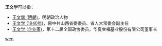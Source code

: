 '''王文学'''可以指：
* [[王文學_(明朝)|王文學 (明朝)]]，明朝政治人物
* [[王文学_(1940年)|王文学 (1940年)]]，原中共山西省委委员、省人大常委会副主任
* [[王文学_(企业家)|王文学 (企业家)]]，第十二届全国政协委员，华夏幸福基业股份有限公司董事长

{{disambig}}

[[Category:三字王姓人名消歧义|wen]]